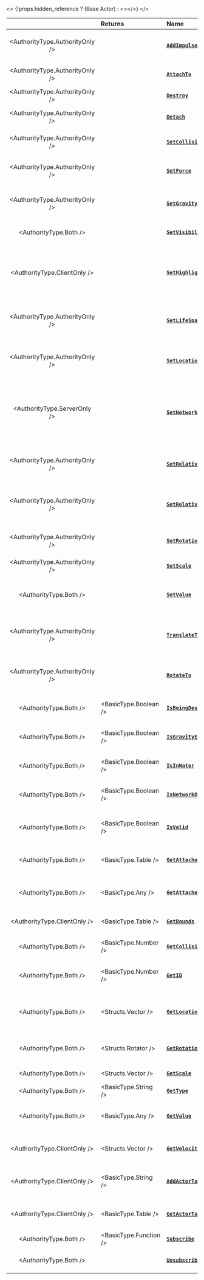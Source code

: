 
<>
	{!props.hidden_reference ? (<ReferenceLink href="scripting-reference/classes/base-classes/actor">Base Actor</ReferenceLink>) : <></>}
</>


|  | **Returns** | **Name** | **Description** |
| :---: | :--- | :--- | :--- |
| <AuthorityType.AuthorityOnly /> |  | [**`AddImpulse`**](./scripting-reference/classes/base-classes/actor.mdx#addimpulse) | Applies a Force in world space to this Actor |
| <AuthorityType.AuthorityOnly /> |  | [**`AttachTo`**](./scripting-reference/classes/base-classes/actor.mdx#attachto) | Attaches this Actor to another Actor |
| <AuthorityType.AuthorityOnly /> |  | [**`Destroy`**](./scripting-reference/classes/base-classes/actor.mdx#destroy) | Destroys this Actor |
| <AuthorityType.AuthorityOnly /> |  | [**`Detach`**](./scripting-reference/classes/base-classes/actor.mdx#detach) | Detaches this Actor if attached |
| <AuthorityType.AuthorityOnly /> |  | [**`SetCollision`**](./scripting-reference/classes/base-classes/actor.mdx#setcollision) | Sets this Actor’s collision type |
| <AuthorityType.AuthorityOnly /> |  | [**`SetForce`**](./scripting-reference/classes/base-classes/actor.mdx#setforce) | Adds a permanent force to this Actor |
| <AuthorityType.AuthorityOnly /> |  | [**`SetGravityEnabled`**](./scripting-reference/classes/base-classes/actor.mdx#setgravityenabled) | Sets whether gravity is enabled on this Actor |
| <AuthorityType.Both /> |  | [**`SetVisibility`**](./scripting-reference/classes/base-classes/actor.mdx#setvisibility) | Sets the Actor visibility |
| <AuthorityType.ClientOnly /> |  | [**`SetHighlightEnabled`**](./scripting-reference/classes/base-classes/actor.mdx#sethighlightenabled) | Sets whether the highlight is enabled on this Actor, and which highlight index to use |
| <AuthorityType.AuthorityOnly /> |  | [**`SetLifeSpan`**](./scripting-reference/classes/base-classes/actor.mdx#setlifespan) | Sets the time \(in seconds\) before this Actor is destroyed |
| <AuthorityType.AuthorityOnly /> |  | [**`SetLocation`**](./scripting-reference/classes/base-classes/actor.mdx#setlocation) | Sets this Actor’s location in the game world |
| <AuthorityType.ServerOnly /> |  | [**`SetNetworkAuthority`**](./scripting-reference/classes/base-classes/actor.mdx#setnetworkauthority) | Sets the Player this Actor will have its physics calculated on [Network Authority](./core-concepts/scripting/authority-concepts.mdx#network-authority) |
| <AuthorityType.AuthorityOnly /> |  | [**`SetRelativeLocation`**](./scripting-reference/classes/base-classes/actor.mdx#setrelativelocation) | Sets this Actor’s relative location in local space |
| <AuthorityType.AuthorityOnly /> |  | [**`SetRelativeRotation`**](./scripting-reference/classes/base-classes/actor.mdx#setrelativerotation) | Sets this Actor’s relative rotation in local space |
| <AuthorityType.AuthorityOnly /> |  | [**`SetRotation`**](./scripting-reference/classes/base-classes/actor.mdx#setrotation) | Sets this Actor’s rotation in the game world |
| <AuthorityType.AuthorityOnly /> |  | [**`SetScale`**](./scripting-reference/classes/base-classes/actor.mdx#setscale) | Sets this Actor’s scale |
| <AuthorityType.Both /> |  | [**`SetValue`**](./scripting-reference/classes/base-classes/actor.mdx#setvalue) | Sets a value in this Actor, which can be accessed by any package |
| <AuthorityType.AuthorityOnly /> |  | [**`TranslateTo`**](./scripting-reference/classes/base-classes/actor.mdx#translateto) | Smoothly moves this Actor to the specified location |
| <AuthorityType.AuthorityOnly /> |  | [**`RotateTo`**](./scripting-reference/classes/base-classes/actor.mdx#rotateto) | Smoothly rotates this Actor to the specified angle |
| <AuthorityType.Both /> | <BasicType.Boolean /> | [**`IsBeingDestroyed`**](./scripting-reference/classes/base-classes/actor.mdx#isbeingdestroyed) | Gets if this Actor is being destroyed |
| <AuthorityType.Both /> | <BasicType.Boolean /> | [**`IsGravityEnabled`**](./scripting-reference/classes/base-classes/actor.mdx#isgravityenabled) | Gets whether gravity is enabled on this Actor |
| <AuthorityType.Both /> | <BasicType.Boolean /> | [**`IsInWater`**](./scripting-reference/classes/base-classes/actor.mdx#isinwater) | Gets if this Actor is in water |
| <AuthorityType.Both /> | <BasicType.Boolean /> | [**`IsNetworkDistributed`**](./scripting-reference/classes/base-classes/actor.mdx#isnetworkdistributed) | Gets if this Actor is [Network Distributed](./core-concepts/scripting/authority-concepts.mdx#overriding-the-current-network-authority) |
| <AuthorityType.Both /> | <BasicType.Boolean /> | [**`IsValid`**](./scripting-reference/classes/base-classes/actor.mdx#isvalid) | Returns if this Actor is valid (i.e. not destroyed) |
| <AuthorityType.Both /> | <BasicType.Table /> | [**`GetAttachedEntities`**](./scripting-reference/classes/base-classes/actor.mdx#getattachedentities) | Gets all Actors attached to this Actor |
| <AuthorityType.Both /> | <BasicType.Any /> | [**`GetAttachedTo`**](./scripting-reference/classes/base-classes/actor.mdx#getattachedto) | Gets the Actor this Actor is attached to |
| <AuthorityType.ClientOnly /> | <BasicType.Table /> | [**`GetBounds`**](./scripting-reference/classes/base-classes/actor.mdx#getbounds) | Gets this Actor's bounds |
| <AuthorityType.Both /> | <BasicType.Number /> | [**`GetCollision`**](./scripting-reference/classes/base-classes/actor.mdx#getcollision) | Gets this Actor’s collision type |
| <AuthorityType.Both /> | <BasicType.Number /> | [**`GetID`**](./scripting-reference/classes/base-classes/actor.mdx#getid) | Gets the universal network ID of this Actor |
| <AuthorityType.Both /> | <Structs.Vector /> | [**`GetLocation`**](./scripting-reference/classes/base-classes/actor.mdx#getlocation) | Gets this Actor’s location in the game world |
| <AuthorityType.Both /> | <Structs.Rotator /> | [**`GetRotation`**](./scripting-reference/classes/base-classes/actor.mdx#getrotation) | Gets this Actor’s angle in the game world |
| <AuthorityType.Both /> | <Structs.Vector /> | [**`GetScale`**](./scripting-reference/classes/base-classes/actor.mdx#getscale) | Gets this Actor’s scale |
| <AuthorityType.Both /> | <BasicType.String /> | [**`GetType`**](./scripting-reference/classes/base-classes/actor.mdx#gettype) | Gets the type of this Actor |
| <AuthorityType.Both /> | <BasicType.Any /> | [**`GetValue`**](./scripting-reference/classes/base-classes/actor.mdx#getvalue) | Gets a value stored on this Actor at the given key |
| <AuthorityType.ClientOnly /> | <Structs.Vector /> | [**`GetVelocity`**](./scripting-reference/classes/base-classes/actor.mdx#getvelocity) | Returns this Actor's current velocity |
| <AuthorityType.ClientOnly /> | <BasicType.String /> | [**`AddActorTag`**](./scripting-reference/classes/base-classes/actor.mdx#addactortag) | Adds an Unreal Actor Tag to this Actor |
| <AuthorityType.ClientOnly /> | <BasicType.Table /> | [**`GetActorTags`**](./scripting-reference/classes/base-classes/actor.mdx#getactortags) | Gets all Unreal Actor Tags from this Actor |
| <AuthorityType.Both /> | <BasicType.Function /> | [**`Subscribe`**](./scripting-reference/classes/base-classes/actor.mdx#subscribe) | Subscribes to an Event |
| <AuthorityType.Both /> |  | [**`Unsubscribe`**](./scripting-reference/classes/base-classes/actor.mdx#unsubscribe) | Unsubscribes from an Event |
